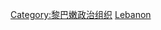 {{Commons cat|Government of Lebanon}}
{{Commonscat|Government of Lebanon}}

[[Category:黎巴嫩政治组织|Category:黎巴嫩政治组织]]
[[Category:亚洲各国政府|Lebanon]]